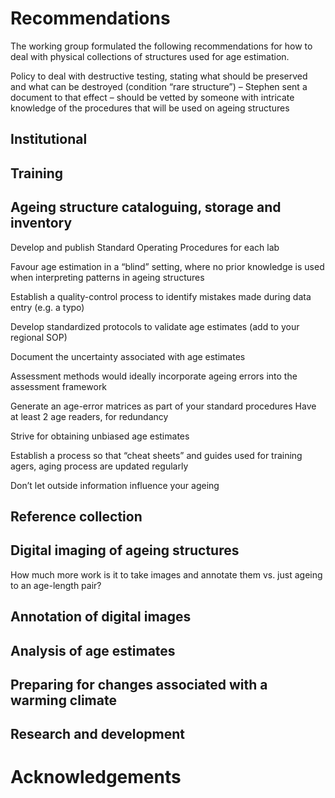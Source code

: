
# Recommendations
The working group formulated the following recommendations for how to deal with physical collections of structures used for age estimation.

Policy to deal with destructive testing, stating what should be preserved and what can be destroyed (condition “rare structure”) – 
Stephen sent a document to that effect – 
should be vetted by someone with intricate knowledge of the procedures that will be used on ageing structures

## Institutional
\begin{enumerate}
\item{Emulate the Pacific Ocean’s Community of Age Reading Experts (CARE) for the Atlantic and Arctic Oceans}
\item{Foster a community of DFO scientists whose mandated tasks include sampling of ageing structures, age estimation using ageing structures or analysis of age estimates data}
\item{Creation of a DFO working group that meets regularly to ensure that age estimations practices in different labs follow shared best practices}
\item{Provide support for inter-regional ageing structure exchanges and secondary reader testing}
\item{Canadian representation on appropriate ICES working groups related to age estimation (WGBIOP or WGSMART)}
\item{Recognise the fact that the skills required to obtain unbiased age estimates are unique and take a long time to acquire}
\end{enumerate}


## Training
\begin{enumerate}
\item{Develop a document that details the steps to train new agers, and/or add it to your regional SOP}
\item{Establish procedures that integrate current practices (e.g. labels that have been used for many year) into improved practices}
\end{enumerate}




## Ageing structure cataloguing, storage and inventory
\begin{enumerate}
\item{Ageing structures removed from an individual should be uniquely identified}
\item{Clearly label ageing structures so they can be traced back to their collection, good bookkeeping}
\item{Ageing structures should be stored in an environment that minimizes degradation and that maintains readability}
\item{An electronic inventory of the physical ageing structures available should be documented and updated regularly}
\item{A subset of ageing structures should be preserved in their unaltered state for future unforeseen usage (i.e. not in resin)}
\end{enumerate}

Develop and publish Standard Operating Procedures for each lab

Favour age estimation in a “blind” setting, where no prior knowledge is used when interpreting patterns in ageing structures

Establish a quality-control process to identify mistakes made during data entry (e.g. a typo)

Develop standardized protocols to validate age estimates (add to your regional SOP)

Document the uncertainty associated with age estimates

Assessment methods would ideally incorporate ageing errors into the assessment framework

Generate an age-error matrices as part of your standard procedures
Have at least 2 age readers, for redundancy

Strive for obtaining unbiased age estimates

Establish a process so that “cheat sheets” and guides used for training agers, aging process are updated regularly

Don’t let outside information influence your ageing

## Reference collection
\begin{enumerate}
\item{Actively curate reference collections so that old ageing structures that have lost their readability are replaced by new ageing structures, this includes renewing ageing structures}
\item{Strive to have a validation study to ascertain the periodicity of ageing patterns}
\item{Ensure that the age structures in the reference collection are representative of what will be available (spatial variation, temporal variation, ...)}
\end{enumerate}

## Digital imaging of ageing structures
\begin{enumerate}
\item{Scale bar in the image so that the image scale in pixels per mm can be determined}
\item{the file naming convention to use when taking images of ageing structures should uniquely identify each ageing structure, a recommended nomenclature would be as follows:}
\item{When practical, promote the capture of digital images of ageing structure}
\end{enumerate}


How much more work is it to take images and annotate them vs. just ageing to an age-length pair?

## Annotation of digital images
\begin{enumerate}
\item{}
\end{enumerate}



## Analysis of age estimates
\begin{enumerate}
\item{The sampling design used in the collection of data should be accounted for in all subsequent analyses of age estimates}
\item{Analyses that compute catch-at-age matrices from length samples and age estimates should strive to be fully documented and reproducible}
\item{Contemporary procedures that reduce bias in age structure estimates should be used}
\end{enumerate}


## Preparing for changes associated with a warming climate
\begin{enumerate}
\item{Regularly revisit the pattern recognition used for estimating ages}
\item{Rate of growths are likely to change so …}
\item{Continued inter-regional communication and events that promote collaborations}
\item{Northward migration of species …}
\end{enumerate}

## Research and development
\begin{enumerate}
\item{Pursue further studies in sclerochronology that will support the identification of changes in patterns used in estimating ages}
\end{enumerate}





# Acknowledgements


